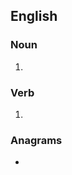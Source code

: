 ==English==

===Noun===
{{head|en|noun form}}

# {{plural of|en|girdle}}

===Verb===
{{head|en|verb form}}

# {{en-third-person singular of|girdle}}

===Anagrams===
* {{anagrams|en|a=degilrs|Dilgers|Gilders|gilders|gliders|gridles|grisled|regilds|ridgels}}